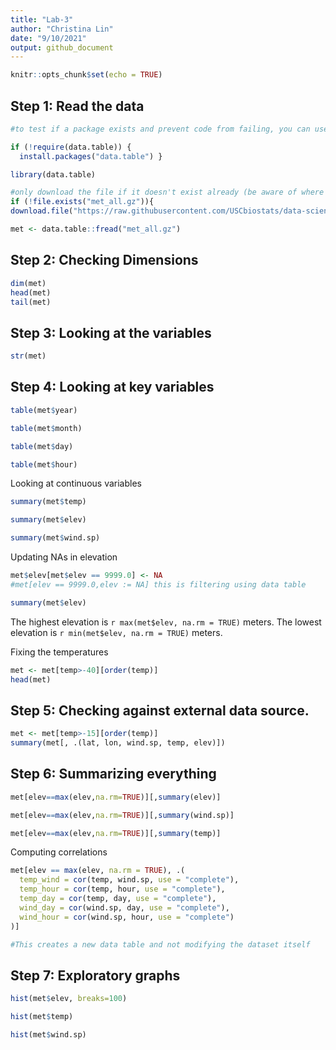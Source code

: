 ```yaml
---
title: "Lab-3"
author: "Christina Lin"
date: "9/10/2021"
output: github_document
---
```


```r
knitr::opts_chunk$set(echo = TRUE)
```

## Step 1: Read the data

```r

#to test if a package exists and prevent code from failing, you can use the require function

if (!require(data.table)) {
  install.packages("data.table") }

library(data.table)

#only download the file if it doesn't exist already (be aware of where the R markdown file and data file are located)
if (!file.exists("met_all.gz")){
download.file("https://raw.githubusercontent.com/USCbiostats/data-science-data/master/02_met/met_all.gz", "met_all.gz", method="libcurl", timeout = 60)}

met <- data.table::fread("met_all.gz")
```

## Step 2: Checking Dimensions

```r
dim(met)
head(met)
tail(met)
```
## Step 3: Looking at the variables

```r
str(met)
```

## Step 4: Looking at key variables

```r
table(met$year)

table(met$month)

table(met$day)

table(met$hour)

```

Looking at continuous variables 

```r
summary(met$temp)

summary(met$elev)

summary(met$wind.sp)
```
Updating NAs in elevation

```r
met$elev[met$elev == 9999.0] <- NA
#met[elev == 9999.0,elev := NA] this is filtering using data table

summary(met$elev)
```
The highest elevation is `r max(met$elev, na.rm = TRUE)` meters. The lowest elevation is `r min(met$elev, na.rm = TRUE)` meters. 


Fixing the temperatures

```r
met <- met[temp>-40][order(temp)]
head(met)
```

## Step 5: Checking against external data source.

```r
met <- met[temp>-15][order(temp)]
summary(met[, .(lat, lon, wind.sp, temp, elev)])
```

## Step 6: Summarizing everything 

```r
met[elev==max(elev,na.rm=TRUE)][,summary(elev)]

met[elev==max(elev,na.rm=TRUE)][,summary(wind.sp)]

met[elev==max(elev,na.rm=TRUE)][,summary(temp)]
```
Computing correlations

```r
met[elev == max(elev, na.rm = TRUE), .(
  temp_wind = cor(temp, wind.sp, use = "complete"),
  temp_hour = cor(temp, hour, use = "complete"),
  temp_day = cor(temp, day, use = "complete"),
  wind_day = cor(wind.sp, day, use = "complete"),
  wind_hour = cor(wind.sp, hour, use = "complete")
)]

#This creates a new data table and not modifying the dataset itself

```
## Step 7: Exploratory graphs

```r
hist(met$elev, breaks=100)

hist(met$temp)

hist(met$wind.sp)
```


